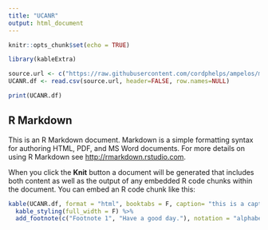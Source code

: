 ```yaml
---
title: "UCANR"
output: html_document
---
```


```r
knitr::opts_chunk$set(echo = TRUE)

library(kableExtra)

source.url <- c("https://raw.githubusercontent.com/cordphelps/ampelos/master/AmpelosBugs.csv")
UCANR.df <- read.csv(source.url, header=FALSE, row.names=NULL)

print(UCANR.df)

```

## R Markdown

This is an R Markdown document. Markdown is a simple formatting syntax for authoring HTML, PDF, and MS Word documents. For more details on using R Markdown see <http://rmarkdown.rstudio.com>.

When you click the **Knit** button a document will be generated that includes both content as well as the output of any embedded R code chunks within the document. You can embed an R code chunk like this:

```r

kable(UCANR.df, format = "html", booktabs = F, caption= "this is a caption")  %>%
  kable_styling(full_width = F) %>%
  add_footnote(c("Footnote 1", "Have a good day."), notation = "alphabet")


```
